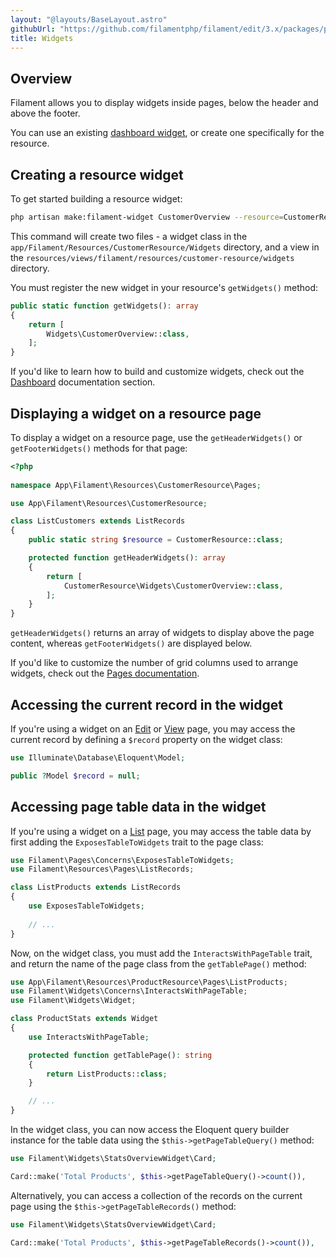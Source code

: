 ```yaml
---
layout: "@layouts/BaseLayout.astro"
githubUrl: "https://github.com/filamentphp/filament/edit/3.x/packages/panels/docs/03-resources/09-widgets.md"
title: Widgets
---
```


## Overview

Filament allows you to display widgets inside pages, below the header and above the footer.

You can use an existing [dashboard widget](./../dashboard), or create one specifically for the resource.

## Creating a resource widget

To get started building a resource widget:

```bash
php artisan make:filament-widget CustomerOverview --resource=CustomerResource
```

This command will create two files - a widget class in the `app/Filament/Resources/CustomerResource/Widgets` directory, and a view in the `resources/views/filament/resources/customer-resource/widgets` directory.

You must register the new widget in your resource's `getWidgets()` method:

```php
public static function getWidgets(): array
{
    return [
        Widgets\CustomerOverview::class,
    ];
}
```

If you'd like to learn how to build and customize widgets, check out the [Dashboard](./../dashboard) documentation section.

## Displaying a widget on a resource page

To display a widget on a resource page, use the `getHeaderWidgets()` or `getFooterWidgets()` methods for that page:

```php
<?php
 
namespace App\Filament\Resources\CustomerResource\Pages;

use App\Filament\Resources\CustomerResource;

class ListCustomers extends ListRecords
{
    public static string $resource = CustomerResource::class;

    protected function getHeaderWidgets(): array
    {
        return [
            CustomerResource\Widgets\CustomerOverview::class,
        ];
    }
}
```

`getHeaderWidgets()` returns an array of widgets to display above the page content, whereas `getFooterWidgets()` are displayed below.

If you'd like to customize the number of grid columns used to arrange widgets, check out the [Pages documentation](./../pages#customizing-the-widgets-grid).

## Accessing the current record in the widget

If you're using a widget on an [Edit](./editing-records) or [View](./viewing-records) page, you may access the current record by defining a `$record` property on the widget class:

```php
use Illuminate\Database\Eloquent\Model;

public ?Model $record = null;
```

## Accessing page table data in the widget

If you're using a widget on a [List](./listing-records) page, you may access the table data by first adding the `ExposesTableToWidgets` trait to the page class:

```php
use Filament\Pages\Concerns\ExposesTableToWidgets;
use Filament\Resources\Pages\ListRecords;

class ListProducts extends ListRecords
{
    use ExposesTableToWidgets;
    
    // ...
}
```

Now, on the widget class, you must add the `InteractsWithPageTable` trait, and return the name of the page class from the `getTablePage()` method:

```php
use App\Filament\Resources\ProductResource\Pages\ListProducts;
use Filament\Widgets\Concerns\InteractsWithPageTable;
use Filament\Widgets\Widget;

class ProductStats extends Widget
{
    use InteractsWithPageTable;

    protected function getTablePage(): string
    {
        return ListProducts::class;
    }

    // ...
}
```

In the widget class, you can now access the Eloquent query builder instance for the table data using the `$this->getPageTableQuery()` method:

```php
use Filament\Widgets\StatsOverviewWidget\Card;

Card::make('Total Products', $this->getPageTableQuery()->count()),
```

Alternatively, you can access a collection of the records on the current page using the `$this->getPageTableRecords()` method:

```php
use Filament\Widgets\StatsOverviewWidget\Card;

Card::make('Total Products', $this->getPageTableRecords()->count()),
```
